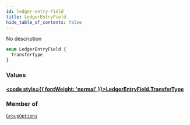 ```yaml
---
id: ledger-entry-field
title: LedgerEntryField
hide_table_of_contents: false
---
```








No description

```graphql
enum LedgerEntryField {
  TransferType
}
```


### Values

#### [<code style={{ fontWeight: 'normal' }}>LedgerEntryField.<b>TransferType</b></code>](#) 
> 
> 



### Member of

[`GroupOptions`](/testnet/api/graphql/inputs/group-options)  <Badge class="secondary" text="input"/>



